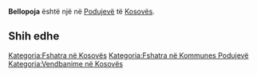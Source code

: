 {{Fshat në 
 | Emri                = Bellopoja
 | EmriAlt                = 
 | NAME_SHORT_FORM=      
 | NAME_GENERIC=      
 | NAME_SORT_NAME_RO=      BELLOPOJA
 | FULL_NAME_RO = Bellopoja
 | FULL_NAME_ND_RO=Bellopoja
 | SORT_NAME_RG=BELLOPOJA
 | FULL_NAME_RG=Bellopoja
 | FULL_NAME_ND_RG=Bellopoja
 | SRP_NAME_SHORT_FORM=      
 | SRP_NAME_GENERIC=      
 | SRP_NAME_SORT_NAME_RO=      
 | SRP_FULL_NAME_RO = 
 | SRP_FULL_NAME_ND_RO=
 | SRP_SORT_NAME_RG=
 | SRP_FULL_NAME_RG=
 | SRP_FULL_NAME_ND_RG=
 | Emri (Rasa dhanore) = 
 | Figura              = 
 | Shteti              = Kosovo
 | Komuna              = Podujevë
 | Kodi postar         = 
 | Sipërfaqja          = 

 | Popullsia           = 

 | Regj. i popullsisë  = 
 | Dend. e popullsisë  = 
 | Faqja zyrtare       = 
 <!--- Koordinatat ----> 
 | Gjerësia            = 42.811163
 | Gjatësia            = 21.196539
 | Lartësia            = 
}}
'''Bellopoja''' është një [[]] në [[Podujevë]] të [[Kosovës]].

<!-- == Gjeografia == -->
<!-- == Historia == -->
<!-- == Demografia == -->
== Shih edhe ==
{{Komuna Podujevë}}
{{Kosovo-Administrata-Cung}}

[[Kategoria:Fshatra në Kosovës]]
[[Kategoria:Fshatra në Kommunes Podujevë]]
[[Kategoria:Vendbanime në Kosovës]]
